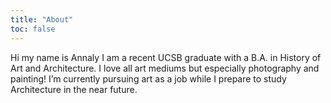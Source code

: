 ```yaml
---
title: "About"
toc: false
---
```


Hi my name is Annaly I am a recent UCSB graduate with a B.A. in History of Art and Architecture. 
I love all art mediums but especially photography and painting! I'm currently pursuing art as a job while I prepare to study Architecture in the near future. 